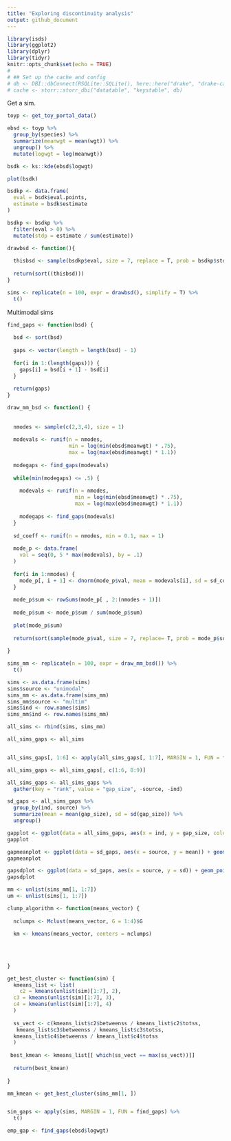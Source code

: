 ```yaml
---
title: "Exploring discontinuity analysis"
output: github_document
---
```


```r
library(isds)
library(ggplot2)
library(dplyr)
library(tidyr)
knitr::opts_chunk$set(echo = TRUE)
# 
# ## Set up the cache and config
# db <- DBI::dbConnect(RSQLite::SQLite(), here::here("drake", "drake-cache.sqlite"))
# cache <- storr::storr_dbi("datatable", "keystable", db)
```

Get a sim.

```r
toyp <- get_toy_portal_data()
```

```r

ebsd <- toyp %>%
  group_by(species) %>%
  summarize(meanwgt = mean(wgt)) %>%
  ungroup() %>%
  mutate(logwgt = log(meanwgt))

bsdk <- ks::kde(ebsd$logwgt)

plot(bsdk)

bsdkp <- data.frame(
  eval = bsdk$eval.points,
  estimate = bsdk$estimate
)

bsdkp <- bsdkp %>%
  filter(eval > 0) %>%
  mutate(stdp = estimate / sum(estimate))

drawbsd <- function(){
  
  thisbsd <- sample(bsdkp$eval, size = 7, replace = T, prob = bsdkp$stdp)
  
  return(sort((thisbsd)))
}

sims <- replicate(n = 100, expr = drawbsd(), simplify = T) %>%
  t()

```


Multimodal sims

```r

find_gaps <- function(bsd) {
  
  bsd <- sort(bsd) 
  
  gaps <- vector(length = length(bsd) - 1)
  
  for(i in 1:(length(gaps))) {
    gaps[i] = bsd[i + 1] - bsd[i]
  }
  
  return(gaps)
}

draw_mm_bsd <- function() {
  
  
  nmodes <- sample(c(2,3,4), size = 1) 
  
  modevals <- runif(n = nmodes,
                    min = log(min(ebsd$meanwgt) * .75), 
                    max = log(max(ebsd$meanwgt) * 1.1))
  
  modegaps <- find_gaps(modevals)
  
  while(min(modegaps) <= .5) {
    
    modevals <- runif(n = nmodes,
                      min = log(min(ebsd$meanwgt) * .75), 
                      max = log(max(ebsd$meanwgt) * 1.1))
    
    modegaps <- find_gaps(modevals)
  }
  
  sd_coeff <- runif(n = nmodes, min = 0.1, max = 1)
  
  mode_p <- data.frame(
    val = seq(0, 5 * max(modevals), by = .1)
  )
  
  for(i in 1:nmodes) {
    mode_p[, i + 1] <- dnorm(mode_p$val, mean = modevals[i], sd = sd_coeff[i])
  }
  
  mode_p$sum <- rowSums(mode_p[ , 2:(nmodes + 1)])
  
  mode_p$sum <- mode_p$sum / sum(mode_p$sum)
  
  plot(mode_p$sum)
  
  return(sort(sample(mode_p$val, size = 7, replace= T, prob = mode_p$sum)))
  
}

sims_mm <- replicate(n = 100, expr = draw_mm_bsd()) %>%
  t()

sims <- as.data.frame(sims)
sims$source <- "unimodal"
sims_mm <- as.data.frame(sims_mm)
sims_mm$source <- "multim"
sims$ind <- row.names(sims)
sims_mm$ind <- row.names(sims_mm)

all_sims <- rbind(sims, sims_mm)

all_sims_gaps <- all_sims


all_sims_gaps[, 1:6] <- apply(all_sims_gaps[, 1:7], MARGIN = 1, FUN = find_gaps)

all_sims_gaps <- all_sims_gaps[, c(1:6, 8:9)]

all_sims_gaps <- all_sims_gaps %>%
  gather(key = "rank", value = "gap_size", -source, -ind)

sd_gaps <- all_sims_gaps %>%
  group_by(ind, source) %>%
  summarize(mean = mean(gap_size), sd = sd(gap_size)) %>%
  ungroup()

gapplot <- ggplot(data = all_sims_gaps, aes(x = ind, y = gap_size, color = source)) + geom_jitter() + theme_bw()
gapplot

gapmeanplot <- ggplot(data = sd_gaps, aes(x = source, y = mean)) + geom_point()
gapmeanplot

gapsdplot <- ggplot(data = sd_gaps, aes(x = source, y = sd)) + geom_point()
gapsdplot

```

```r

mm <- unlist(sims_mm[1, 1:7])
um <- unlist(sims[1, 1:7])

clump_algorithm <- function(means_vector) {
  
  nclumps <- Mclust(means_vector, G = 1:4)$G
  
  km <- kmeans(means_vector, centers = nclumps)
  
  
  
  
}


```


```r


get_best_cluster <- function(sim) {
  kmeans_list <- list(
    c2 = kmeans(unlist(sim)[1:7], 2),
  c3 = kmeans(unlist(sim)[1:7], 3),
  c4 = kmeans(unlist(sim)[1:7], 4)
  )
  
  ss_vect <- c(kmeans_list$c2$betweenss / kmeans_list$c2$totss,
   kmeans_list$c3$betweenss / kmeans_list$c3$totss,
  kmeans_list$c4$betweenss / kmeans_list$c4$totss
  )
  
 best_kmean <- kmeans_list[[ which(ss_vect == max(ss_vect))]]
  
  return(best_kmean)
  
}

mm_kmean <- get_best_cluster(sims_mm[1, ])


sim_gaps <- apply(sims, MARGIN = 1, FUN = find_gaps) %>%
  t()

emp_gap <- find_gaps(ebsd$logwgt)
```
